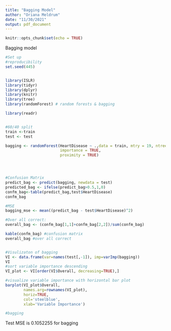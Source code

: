 ```yaml
---
title: "Bagging Model"
author: "Oriana Meldrum"
date: "11/30/2021"
output: pdf_document
---
```


```r
knitr::opts_chunk$set(echo = TRUE)
```

Bagging model

```r
#Set up
#reproducibility
set.seed(445)


library(ISLR)
library(tidyr)
library(dplyr)
library(knitr)
library(tree)
library(randomForest) # random forests & bagging

library(readr)


#60/40 split
train <-train
test <- test


```

```r
bagging <- randomForest(HeartDisease ~ .,data = train, mtry = 19, ntree = 500, type = "class", 
                        importance = TRUE,
                        proximity = TRUE) 




#Confusion Matrix
predict_bag <- predict(bagging, newdata = test)
predicted_bag <- ifelse(predict_bag>0.5,1,0)
confm_bag<-table(predict_bag,test$HeartDisease)
confm_bag

#MSE
bagging_mse <- mean((predict_bag - test$HeartDisease)^2) 

#Over all correct:
overall_bag <- (confm_bag[1,1]+confm_bag[2,2])/sum(confm_bag)

kable(confm_bag) #confusion matrix
overall_bag #over all correct


#Visulizaton of bagging
VI <- data.frame(var=names(test[,-1]), imp=varImp(bagging))
VI
#sort variable importance descending
VI_plot <- VI[order(VI$Overall, decreasing=TRUE),]

#visualize variable importance with horizontal bar plot
barplot(VI_plot$Overall,
        names.arg=rownames(VI_plot),
        horiz=TRUE,
        col='steelblue',
        xlab='Variable Importance')

#bagging
```

Test MSE is  0.1052255 for bagging






